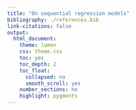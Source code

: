 ```yaml
---
title: "On sequential regression models"
bibliography: ./references.bib
link-citations: false
output:
  html_document:
    theme: lumen
    css: theme.css
    toc: yes
    toc_depth: 2
    toc_float:
      collapsed: no
      smooth_scroll: yes
    number_sections: no
    highlight: pygments
---
```


```r

```
